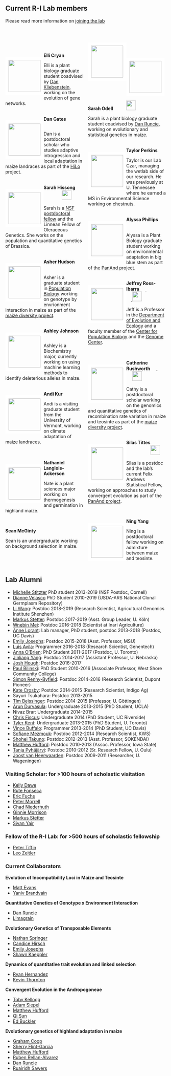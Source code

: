 <script>
  (function(i,s,o,g,r,a,m){i['GoogleAnalyticsObject']=r;i[r]=i[r]||function(){
  (i[r].q=i[r].q||[]).push(arguments)},i[r].l=1*new Date();a=s.createElement(o),
  m=s.getElementsByTagName(o)[0];a.async=1;a.src=g;m.parentNode.insertBefore(a,m)
  })(window,document,'script','https://www.google-analytics.com/analytics.js','ga');

  ga('create', 'UA-5300959-3', 'auto');
  ga('send', 'pageview');

</script>

<style>
  .col2 {
    columns: 2 200px;         /* number of columns and width in pixels*/
    -webkit-column: 2 200px; /* chrome, safari */
    -moz-columns: 2 200px;    /* firefox */
  }
  .col3 {
    columns: 3 100px;
    -webkit-columns: 3 100px;
    -moz-columns: 3 100px;
  }
</style>

## Current R-I Lab members
Please read more information on [joining the lab](prosp.html)
<!-- break -->
<p><br> <!-- break --></p>
<div class="col2">



<!-- break -->
<br>
<!-- break -->

<div style="float: left">  
<img src="images/cryan.jpeg" style="border:10px solid white" width="100px;"></a>
</div> 

**Elli Cryan** 
<a href="https://www.linkedin.com/in/elli-cryan-a150ba121/"><img src="images/lin.png" style="width: 15px;"></a>
<a href="https://twitter.com/https://twitter.com/cryan4plants"><img src="images/Twitter_logo_blue.png" style="width: 15px;"></a>

Elli is a plant biology graduate student coadvised by [Dan Kliebenstein](https://psfaculty.plantsciences.ucdavis.edu/kliebenstein/), working on the evolution of gene networks.  
<!-- break -->
<br>
<!-- break -->

<div style="float: left">  
<img src="images/gates.jpg" style="border:10px solid white" width="100px"></a>
</div>  
**Dan Gates** 
<a href="https://danjgates.wordpress.com"><img src="images/Home_icon_black.png" style="width: 15px;"></a>
<a href="https://twitter.com/dangates_j"><img src="images/Twitter_logo_blue.png" style="width: 15px;"></a
<a href="https://github.com/danjgates"><img src="images/GitHub-Mark-32px.png" style="width:15px;"></a>
<a href="https://orcid.org/0000-0001-8433-833X"><img src="images/orcid.png" style="width: 15px;"></a>

Dan is a postdoctoral scholar who studies adaptive introgression and local adaptation in maize landraces as part of the [HiLo](http://highlandadaptation.org) project.  
<!-- break -->
<br>
<!-- break -->

<div style="float: left">
<img src="images/hissong_photo.png" style="border:10px solid white" width="100px"></a>
</div>
**Sarah Hissong** 
<a href="https://mishaploid.github.io"><img src="images/Home_icon_black.png" style="width: 15px;"></a>
<a href="https://twitter.com/mishaploid"><img src="images/Twitter_logo_blue.png" style="width: 15px;"></a>
<a href="http://github.com/mishaploid"><img src="images/GitHub-Mark-32px.png" style="width:15px;"></a>
<a href="https://orcid.org/0000-0002-0961-0767"><img src="images/orcid.png" style="width: 15px;"></a>
<a href="https://scholar.google.com/citations?user=Va1vGdYAAAAJ&hl=en"><img src="images/scholar.png" style="width: 30px;"></a>

Sarah is a [NSF postdoctoral fellow](https://www.nsf.gov/awardsearch/showAward?AWD_ID=1711347&HistoricalAwards=false) and the Linnean Fellow of Oleraceous Genetics.  She works on the population and quantitative genetics of Brassica.  
<!-- break -->
<br>
<!-- break -->

<div style="float: left">
<img src="images/asher.jpg" style="border:10px solid white" width="100px"></a>
</div>
**Asher Hudson** 
<a href="https://aihudson.github.io"><img src="images/Home_icon_black.png" style="width: 15px;"></a>
<a href="https://twitter.com/AsherHudson/"><img src="images/Twitter_logo_blue.png" style="width: 15px;"></a>
<a href="https://github.com/aihudson"><img src="images/GitHub-Mark-32px.png" style="width:15px;"></a>

Asher is a graduate student in [Population Biology](http://www-eve.ucdavis.edu/eve/pbg/) working on genotype by envrionment interaction in maize as part of the [maize diversity project](http://www.panzea.org).  
<!-- break -->
<br>
<!-- break -->

<div style="float: left">
<img src="images/ajohnson.jpg" style="border:10px solid white" width="100px"></a>
</div>
**Ashley Johnson** 
<a href="https://twitter.com/ashesandpeaches"><img src="images/Twitter_logo_blue.png" style="width: 15px;"></a>

Ashley is a Biochemistry major, currently working on using machine learning methods to identify deleterious alleles in maize.  
<!-- break -->
<br>
<!-- break -->

<div style="float: left">
<img src="images/akur.jpeg" style="border:10px solid white" width="100px"></a>
</div>
**Andi Kur** 
<a href="https://www.instagram.com/andi_kur_art"><img src="images/Home_icon_black.png" style="width: 15px;"></a>

Andi is a visiting graduate student from the University of Vermont, working on climate adaptation of maize landraces.
<!-- break -->
<br><br><br>
<!-- break -->


<div style="float: left">
<img src="images/langlois.jpg" style="border:10px solid white" width="100px"></a>
</div>
**Nathaniel Langlois-Ackerson**

Nate is a plant sciences major working on thermogenesis and germination in highland maize.

<!-- break -->
<br>
<!-- break -->

<div style="float: left">  
<img src="images/sean.jpg" style="border:10px solid white" width="100px;"></a>
</div> 

**Sean McGinty** 
<a href="https://www.linkedin.com/in/sean-mcginty-418ba014a/"><img src="images/lin.png" style="width: 15px;"></a>

Sean is an undergraduate working on background selection in maize. 
<!-- break -->
<br><br><br><br><br>
<!-- break -->

<div style="float: left">
<img src="images/odell.jpg" style="border:10px solid white" width="100px"></a>
</div>
**Sarah Odell** 
<a href="https://twitter.com/sg_odell"><img src="images/Twitter_logo_blue.png" style="width: 15px;"></a>
<a href="https://orcid.org/0000-0002-0316-7506"><img src="images/orcid.png" style="width: 15px;"></a>
<a href="https://scholar.google.com/citations?user=uQ7Z4PAAAAAJ&hl=en&oi=ao"><img src="images/scholar.png" style="width: 30px;"></a>

Sarah is a plant biology graduate student coadvised by [Dan Runcie](http://runcielab.ucdavis.edu), working on evolutionary and statistical genetics in maize.  
<!-- break -->
<br>
<!-- break -->

<div style="float: left">
<img src="images/tperkins.jpg" style="border:10px solid white" width="100px"></a>
</div>

**Taylor Perkins** 
<a href="https://orcid.org/0000-0002-1076-0527"><img src="images/orcid.png" style="width: 15px;"></a>

Taylor is our Lab Czar, managing the wetlab side of our research. He was previously at U. Tennessee where he earned a MS in Environmental Science working on chestnuts.  
<!-- break -->
<br>
<!-- break -->

<div style="float: left">
<img src="images/alyssa.jpg" style="border:10px solid white" width="100px"></a>
</div>

**Alyssa Phillips** 
<a href="https://twitter.com/Plant_Phillips"><img src="images/Twitter_logo_blue.png" style="width: 15px;"></a>
<a href="http://github.com/phillipsar2"><img src="images/GitHub-Mark-32px.png" style="width:15px;"></a>
<a href="https://orcid.org/0000-0001-8050-3051"><img src="images/orcid.png" style="width: 15px;"></a>

Alyssa is a Plant Biology graduate student working on environmental adaptation in big blue stem as part of the [PanAnd project](https://panandropogoneae.com).  
<!-- break -->
<br>
<!-- break -->

<div style="float: left">
<img src="images/jri_bee.jpg" style="border:10px solid white" width="100px"></a>
</div>
**Jeffrey Ross-Ibarra** 
<a href="https://rilab.org"><img src="images/Home_icon_black.png" style="width: 15px;">
</a> <a href="https://twitter.com/jrossibarra"><img src="images/Twitter_logo_blue.png" style="width: 15px;"></a>
<a href="http://github.com/rossibarra"><img src="images/GitHub-Mark-32px.png" style="width:15px;"></a>
<a href="https://orcid.org/0000-0003-1656-4954"><img src="images/orcid.png" style="width: 15px;"></a>
<a href="https://github.com/rossibarra/CV"><img src="images/txt.png" style="width: 15px;">
<a href="http://scholar.google.com/citations?user=5SzRq1oAAAAJ"><img src="images/scholar.png" style="width: 30px;"></a>

Jeff is a Professor in the [Department of Evolution and Ecology](http://eve.ucdavis.edu) and a faculty member of the [Center for Population Biology](http://cpb.ucdavis.edu) and the [Genome Center](ttp://www.genomecenter.ucdavis.edu).   
<!-- break -->
<br><br>
<!-- break -->

<div style="float: left">
<img src="images/rushworth.jpeg" style="border:10px solid white" width="100px"></a>
</div>

**Catherine Rushworth** 
<a href="https://cathyrushworth.weebly.com"><img src="images/Home_icon_black.png" style="width: 15px;">
<a href="https://twitter.com/Dr_Crushworth"><img src="images/Twitter_logo_blue.png" style="width: 15px;"></a>
<a href="https://orcid.org/0000-0003-0715-1234"><img src="images/orcid.png" style="width: 15px;"></a>
<a href="https://scholar.google.com/citations?hl=en&user=L9MNZEQAAAAJ"><img src="images/scholar.png" style="width: 30px;"></a>

Cathy is a postdoctoral scholar working on the genomics and quantitative genetics of recombination rate variation in maize and teosinte as part of the [maize diversity project](http://www.panzea.org).  
<!-- break -->
<br>
<!-- break -->


<div style="float: left">
<img src="https://www.colorado.edu/lab/emery/sites/default/files/styles/small/public/people/tittes_headshot_5x5.jpg?itok=oRD9YJ4r" style="border:10px solid white" width="100px"></a>
</div>
**Silas Tittes**  
<a href="https://www.linkedin.com/in/silas-tittes-4b41106b/"><img src="images/lin.png" style="width: 15px;"></a>
<a href="https://twitter.com/silastittes"><img src="images/Twitter_logo_blue.png" style="width: 15px;"></a>
<a href="https://github.com/silastittes"><img src="images/GitHub-Mark-32px.png" style="width:15px;"></a>
<a href="https://orcid.org/0000-0003-4697-7434"><img src="images/orcid.png" style="width: 15px;"></a>
<a href="https://scholar.google.com/citations?user=LxGAurUAAAAJ&hl=en"><img src="images/scholar.png" style="width: 30px;"></a>  

Silas is a postdoc and the lab's current Felix Andrews Statistical Fellow, working on approaches to study convergent evolution as part of the [PanAnd project](https://panandropogoneae.com).

<!-- break -->
<br>
<!-- break -->


<div style="float: left">
<img src="images/ningyang.JPG" style="border:10px solid white" width="100px"></a>
</div>
**Ning Yang** 
<a href="https://twitter.com/NingYang9"><img src="images/Twitter_logo_blue.png" style="width: 15px;"></a>
<a href="https://orcid.org/0000-0002-6354-3534"><img src="images/orcid.png" style="width: 15px;"></a>

Ning is a postdoctoral fellow working on admixture between maize and teosinte.  
<!-- break -->
<br>
<!-- break -->

</div>

## Lab Alumni

* [Michelle Stitzter](http://mcstitzer.github.io) PhD student 2013-2019 (NSF Postdoc, Cornell)
* [Dianne Velasco](https://scholar.google.com/citations?user=h2_YtiYAAAAJ&hl=en) PhD Student 2010-2019 (USDA-ARS National Clonal Germplasm Repository)
* [Li Wang](https://scholar.google.com/citations?user=yGEvdz0AAAAJ&hl=en): Postdoc 2018-2019 (Research Scientist, Agricultural Genomics Institute Shenzhen)
* [Markus Stetter](https://www.cropevolution.org): Postdoc 2017-2019 (Asst. Group Leader, U. Köln)
* [Wnebin Mei](https://scholar.google.com/citations?user=LR1KOxwAAAAJ&hl=en): Postdoc 2016-2018 (Scientist at Inari Agriculture)
* [Anne Lorant](https://scholar.google.com/citations?user=mnHb3lYAAAAJ&hl=en): Lab manager, PhD student, postdoc 2013-2018 (Postdoc, UC Davis)
* [Emily Josephs](https://josephslab.github.io): Postdoc 2015-2018 (Asst. Professor, MSU)
* [Luis Avila](https://lmavila.github.io): Programmer 2016-2018 (Research Scientist, Genentech)
* [Anna O'Brien](https://annamobrien.wordpress.com): PhD Student 2011-2017 (Postdoc, U. Toronto)
* [Jinliang Yang](http://jyanglab.com): Postdoc 2014-2017 (Assistant Professor, U. Nebraska)
* [Josh Hough](https://scholar.google.fr/citations?user=FmClXYIAAAAJ&hl=en): Postdoc 2016-2017 
* [Paul Bilinski](https://scholar.google.com/citations?user=c03DwHkAAAAJ&hl=en): PhD Student 2010-2016 (Associate Professor, West Shore Community College)
* [Simon Renny-Byfield](https://scholar.google.com/citations?hl=en&user=uZTFIaAAAAAJ): Postdoc 2014-2016 (Research Scientist, Dupont Pioneer)
* [Kate Crosby](https://github.com/kate-crosby): Postdoc 2014-2015 (Research Scientist, Indigo Ag)
* Sayuri Tsukahara: Postdoc 2013-2015
* [Tim Beissinger](https://www.uni-goettingen.de/en/599788.html): Postdoc 2014-2015 (Professor, U. Göttingen)
* [Arun Durvasula](https://arundurvasula.wordpress.com): Undergraduate 2013-2015 (PhD Student, UCLA)
* Nivaz Brar: Undergraduate 2014-2015
* [Chris Fiscus](https://cjfiscus.github.io/): Undergraduate 2014 (PhD Student, UC Riverside)
* [Tyler Kent](https://github.com/tvkent): Undergraduate 2013-2015 (PhD Student, U. Toronto)
* [Vince Buffalo](http://www.vincebuffalo.com): Programmer 2013-2014  (PhD Student, UC Davis)
* [Sofiane Mezmouk](http://www.linkedin.com/pub/sofiane-mezmouk/6b/a35/a34): Postdoc 2012-2014 (Research Scientist, KWS)
* [Shohei Takuno](https://sites.google.com/site/shoheitakuno/): Postdoc 2012-2013 (Asst. Professor, SOKENDAI)
* [Matthew Hufford](http://www.public.iastate.edu/~mhufford/HuffordLab/home.html): Postdoc 2010-2013 (Assoc. Professor, Iowa State)
* [Tanja Pyhäjärvi](https://wiki.oulu.fi/pages/viewpage.action?pageId=13382392): Postdoc 2010-2012 (Sr. Research Fellow, U. Oulu)
* [Joost van Heerwaarden](http://www.wageningenur.nl/en/Persons/dr.ir.-J-Joost-van-Heerwaarden.htm): Postdoc 2009-2011 (Researcher, U. Wageningen)


### Visiting Scholar: for >100 hours of scholastic visitation

* [Kelly Dawe](http://www.dawelab.org)  
* [Rute Fonseca](http://rutefonseca.wix.com/bioinformatics)
* [Eric Fuchs](https://sites.google.com/site/ejfuchs/) 
* [Peter Morrell](http://faculty.agronomy.cfans.umn.edu/pmorrell/)
* [Chad Niederhuth](http://niederhuthlab.com)
* [Ginnie Morrison](http://www.panzea.org/#!ginnie-morrison/c1lov)
* [Markus Stetter](http://mstetter.github.io)
* [Sivan Yair](https://scholar.google.com/citations?user=Ru46Ih4AAAAJ&hl=en)

### Fellow of the R-I Lab: for >500 hours of scholastic fellowship

* [Peter Tiffin](http://www.cbs.umn.edu/lab/tiffin)
* [Leo Zeitler](https://www.researchgate.net/profile/Leo_Zeitler)

### Current Collaborators

**Evolution of Incompatibility Loci in Maize and Teosinte**  

* [Matt Evans](https://carnegiescience.edu/scientist/matthew-evans)  
* [Yaniv Brandvain](https://brandvainlab.wordpress.com)  

**Quantitative Genetics of Genotype x Environment Interaction**  

* [Dan Runcie](http://runcielab.ucdavis.edu/)  
* [Limagrain](https://www.limagrain.com/?lang=en)  

**Evolutionary Genetics of Transposable Elements**  

* [Nathan Springer](https://cbs.umn.edu/springer-lab/home)
* [Candice Hirsch](http://hirschlab.cfans.umn.edu)
* [Emily Josephs](https://josephslab.github.io)
* [Shawn Kaeppler](https://agronomy.wisc.edu/shawn-kaeppler/)

**Dynamics of quantitative trait evolution and linked selection**  

* [Ryan Hernandez](http://hernandezlab.ucsf.edu)  
* [Kevin Thornton](http://www.molpopgen.org)  

**Convergent Evolution in the Andropogoneae**  

* [Toby Kellogg](http://kellogglab.weebly.com)  
* [Adam Siepel](http://compgen.cshl.edu/~acs/)  
* [Matthew Hufford](http://www.public.iastate.edu/~mhufford/HuffordLab/home.html)
* [Qi Sun](http://vivo.cornell.edu/display/individual24418)  
* [Ed Buckler](http://www.maizegenetics.net)

**Evolutionary genetics of highland adaptation in maize**

* [Graham Coop](https://gcbias.org)
* [Sherry Flint-Garcia](http://web.missouri.edu/~flint-garcias/)
* [Matthew Hufford](http://www.public.iastate.edu/~mhufford/HuffordLab/home.html)
* [Ruben Rellan-Alvarez](http://www.rrlab.org)
* [Dan Runcie](http://runcielab.ucdavis.edu/)
* [Ruairidh Sawers](http://www.langebio.cinvestav.mx/?pag=165)

